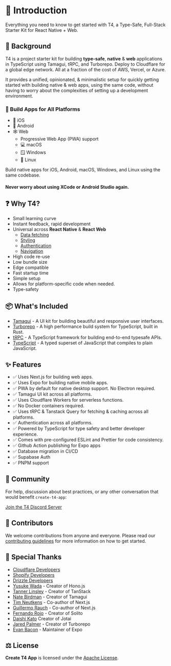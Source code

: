 # 👋 Introduction

Everything you need to know to get started with T4, a Type-Safe, Full-Stack Starter Kit for React Native + Web.

## 📖 Background

T4 is a project starter kit for building **type-safe**, **native** & **web** applications in TypeScript using Tamagui, tRPC, and Turborepo. Deploy to Cloudflare for a global edge network. All at a fraction of the cost of AWS, Vercel, or Azure.

It provides a unified, opinionated, & minimalistic setup for quickly getting started with building native & web apps, using the same code, without having to worry about the complexities of setting up a development environment.

### 💪 Build Apps for All Platforms

- 📱 iOS
- 🤖 Android
- 🕸️ Web
  - Progressive Web App (PWA) support
  - 💻 macOS
  - 🪟 Windows
  - 🐧 Linux

Build native apps for iOS, Android, macOS, Windows, and Linux using the same codebase.

#### Never worry about using XCode or Android Studio again.

## ❓ Why T4?

- Small learning curve
- Instant feedback, rapid development
- Universal across **React Native** & **React Web**
  - [Data fetching](https://tanstack.com/query/latest)
  - [Styling](https://tamagui.dev)
  - [Authentication](https://clerk.dev)
  - [Navigation](https://solito.dev)
- High code re-use
- Low bundle size
- Edge compatible
- Fast startup time
- Simple setup
- Allows for platform-specific code when needed.
- Type-safety

## 📦 What's Included

- [Tamagui](https://tamagui.dev) - A UI kit for building beautiful and responsive user interfaces.
- [Turborepo](https://turbo.build/) - A high performance build system for TypeScript, built in Rust.
- [tRPC](https://trpc.io) - A TypeScript framework for building end-to-end typesafe APIs.
- [TypeScript](https://www.typescriptlang.org) - A typed superset of JavaScript that compiles to plain JavaScript.

## ✨ Features

- ✅ Uses Next.js for building web apps.
- ✅ Uses Expo for building native mobile apps.
- ✅ PWA by default for native desktop support. No Electron required.
- ✅ Tamagui UI kit across all platforms.
- ✅ Uses Cloudflare Workers for serverless functions.
- ✅ No Docker containers required.
- ✅ Uses tRPC & Tanstack Query for fetching & caching across all platforms.
- ✅ Authentication across all platforms.
- ✅ Powered by TypeScript for type safety and better developer experience.
- ✅ Comes with pre-configured ESLint and Prettier for code consistency.
- ✅ Github Action publishing for Expo apps
- ✅ Database migration in CI/CD
- ✅ Supabase Auth
- ✅ PNPM support

## 💬 Community

For help, discussion about best practices, or any other conversation that would benefit `create-t4-app`:

[Join the T4 Discord Server](https://discord.gg/wj2GV7AvQd)

## 🫶 Contributors

We welcome contributions from anyone and everyone. Please read our [contributing guidelines](https://github.com/timothymiller/t4-app/blob/main/CONTRIBUTING.md) for more information on how to get started.

## 👏 Special Thanks

- [Cloudflare Developers](https://twitter.com/CloudflareDev)
- [Shopify Developers](https://twitter.com/ShopifyDevs)
- [Drizzle Developers](https://twitter.com/DrizzleOrm)
- [Yusuke Wada](https://twitter.com/yusukebe) - Creator of Hono.js
- [Tanner Linsley](https://twitter.com/tannerlinsley) - Creator of TanStack
- [Nate Birdman](https://twitter.com/natebirdman) - Creator of Tamagui
- [Tim Neutkens](https://twitter.com/timneutkens) - Co-author of Next.js
- [Guillermo Rauch](https://twitter.com/rauchg) - Co-author of Next.js
- [Fernando Rojo](https://twitter.com/fernandotherojo) - Creator of Solito
- [Daishi Kato](https://twitter.com/dai_shi) Creator of Jotai
- [Jared Palmer](https://twitter.com/jaredpalmer) - Creator of Turborepo
- [Evan Bacon](https://twitter.com/evanbacon) - Maintainer of Expo

## ⚖️ License

**Create T4 App** is licensed under the [Apache License](https://github.com/timothymiller/t4-app/blob/main/LICENSE).
